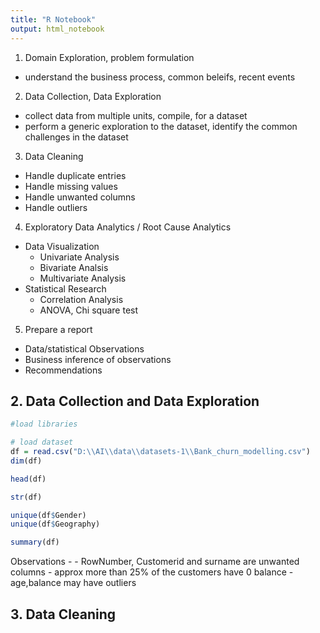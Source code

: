 ---
title: "R Notebook"
output: html_notebook
---

1. Domain Exploration, problem formulation
  - understand the business process, common beleifs, recent events
  
2. Data Collection, Data Exploration
  - collect data from multiple units, compile, for a dataset
  - perform a generic exploration to the dataset, identify the common challenges in the dataset
  
3. Data Cleaning
  - Handle duplicate entries
  - Handle missing values
  - Handle unwanted columns
  - Handle outliers
  
4. Exploratory Data Analytics / Root Cause Analytics
  - Data Visualization
    - Univariate Analysis
    - Bivariate Analsis
    - Multivariate Analysis
    
  - Statistical Research
    - Correlation Analysis
    - ANOVA, Chi square test
    
5. Prepare a report
  - Data/statistical Observations
  - Business inference of observations
  - Recommendations

## 2. Data Collection and Data Exploration

```{r}
#load libraries

```

```{r}
# load dataset
df = read.csv("D:\\AI\\data\\datasets-1\\Bank_churn_modelling.csv")
dim(df)
```
```{r}
head(df)
```
```{r}
str(df)
```
```{r}
unique(df$Gender)
unique(df$Geography)
```
```{r}
summary(df)
```


Observations - 
  - RowNumber, Customerid and surname are unwanted columns
  - approx more than 25% of the customers have 0 balance
  - age,balance may have outliers

## 3. Data Cleaning

